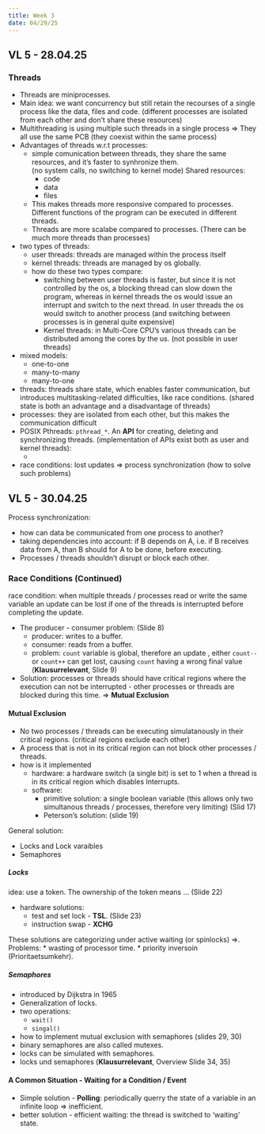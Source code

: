 ```yaml
---
title: Week 3
date: 04/29/25
---
```


## VL 5 - 28.04.25

### Threads 

* Threads are miniprocesses. 
* Main idea: we want concurrency but still retain the recourses of a  single process like the data, files and code. 
  (different processes are isolated from each other and don't share these resources)
* Multithreading is using multiple such threads in a single process $\Rightarrow$ They all use the same
  PCB (they coexist within the same process)
* Advantages of threads w.r.t processes: 
  * simple comunication between threads, they share the same resources, and it's faster to synhronize them.  
   (no system calls, no switching to kernel mode)
    Shared resources:
    * code
    * data
    * files
  * This makes threads more responsive compared to processes. Different functions of the program can be executed in different 
    threads. 
  * Threads are more scalabe compared to processes. (There can be much more threads than processes)
* two types of threads: 
  * user threads: threads are managed within the process itself
  * kernel threads: threads are managed by os globally. 
  * how do these two types compare:
    * switching between user threads is faster, but since it is not controlled by the os, a blocking thread can
      slow down the program, whereas in kernel threads the os would issue an interrupt and switch to the next thread.
      In user threads the os would switch to another process (and switching between processes is in general quite expensive)
    * Kernel threads: in Multi-Core CPU's various threads can be distributed among the cores by the us. (not possible in user threads)
* mixed models:
  * one-to-one
  * many-to-many
  * many-to-one
* threads: threads share state, which enables faster communication, but introduces multitasking-related difficulties, 
  like race conditions. (shared state is both an advantage and a disadvantage of threads)
* processes: they are isolated from each other, but this makes the communication difficult
* POSIX Pthreads: `pthread_*`. An **API** for creating, deleting and synchronizing threads. (implementation of APIs exist both as user and kernel threads): 
  * 
* race conditions: lost updates $\Rightarrow$ process synchronization (how to solve such problems)

## VL 5 - 30.04.25

Process synchronization:

* how can data be communicated from one process to another? 
* taking dependencies into account: if B depends on A, i.e. if B receives
  data from A, than B should for A to be done, before executing. 
* Processes / threads shouldn't disrupt or block each other.

### Race Conditions (Continued)

race condition: when multiple threads / processes read or write the same variable an update can be lost if
one of the threads is interrupted before completing the update. 

* The producer - consumer problem: (Slide 8)
  * producer: writes to a buffer.
  * consumer: reads from a buffer.
  * problem: `count` variable is global, therefore an update 
    , either `count--` or `count++` can get lost, causing `count` having a wrong final value (**Klausurrelevant**, Slide 9)
* Solution: processes or threads should have critical regions where the execution can not be interrupted - other processes or threads are blocked
  during this time. $\Rightarrow$ **Mutual Exclusion**

#### Mutual Exclusion 

* No two processes / threads can be executing simulatanously in their critical regions. (critical regions
 exclude each other)
* A process that is not in its critical region can not block other processes / threads.  
* how is it implemented 
  * hardware: a hardware switch (a single bit) is set to 1 when a thread is in its critical region which disables 
  Interrupts.
  * software: 
    * primitive solution: a single boolean variable (this allows only two simultanous threads / processes, therefore very limiting) (Slid 17)
    * Peterson's solution: (slide 19)

General solution: 

* Locks and Lock varaibles 
* Semaphores

##### Locks 

idea: use a token. The ownership of the token means ...  (Slide 22)

* hardware solutions: 
  * test and set lock - **TSL**. (Slide 23)
  * instruction swap - **XCHG**

These solutions are categorizing under active waiting (or spinlocks) $\Rightarrow$. Problems:
* wasting of processor time. 
* priority inversoin (Prioritaetsumkehr). 

##### Semaphores

* introduced by Dijkstra in 1965
* Generalization of locks. 
* two operations:
  * `wait()`
  * `singal()`
* how to implement mutual exclusion with semaphores (slides 29, 30) 
* binary semaphores are also called mutexes. 
* locks can be simulated with semaphores. 
* locks und semaphores (**Klausurrelevant**, Overview Slide 34, 35)

#### A Common Situation - Waiting for a Condition / Event

* Simple solution - **Polling**: periodically querry the state of a variable in an infinite loop $\Rightarrow$ inefficient. 
* better solution - efficient waiting: the thread is switched to 'waiting' state.




 
 